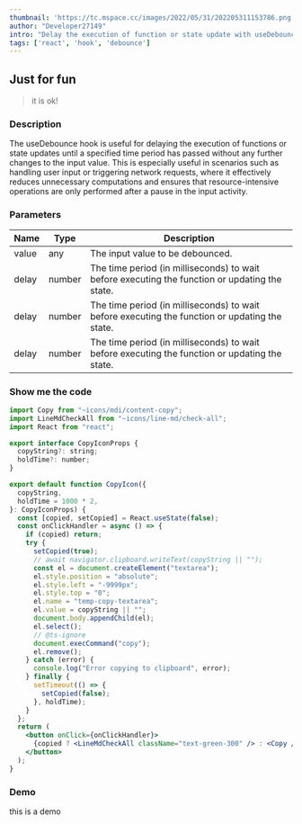 ```yaml
---
thumbnail: 'https://tc.mspace.cc/images/2022/05/31/202205311153786.png'
author: "Developer27149"
intro: "Delay the execution of function or state update with useDebounce."
tags: ['react', 'hook', 'debounce']
---
```



## Just for fun

> it is ok!

### Description

The useDebounce hook is useful for delaying the execution of functions or state updates until a specified time period has passed without any further changes to the input value.
This is especially useful in scenarios such as handling user input or triggering network requests, where it effectively reduces unnecessary computations and ensures that resource-intensive operations are only performed after a pause in the input activity.

### Parameters

| Name | Type | Description |
| ---- | ---- | ----------- |
| value | any | The input value to be debounced. |
| delay | number | The time period (in milliseconds) to wait before executing the function or updating the state. |
| delay | number | The time period (in milliseconds) to wait before executing the function or updating the state. |
| delay | number | The time period (in milliseconds) to wait before executing the function or updating the state. |


### Show me the code

```jsx
import Copy from "~icons/mdi/content-copy";
import LineMdCheckAll from "~icons/line-md/check-all";
import React from "react";

export interface CopyIconProps {
  copyString?: string;
  holdTime?: number;
}

export default function CopyIcon({
  copyString,
  holdTime = 1000 * 2,
}: CopyIconProps) {
  const [copied, setCopied] = React.useState(false);
  const onClickHandler = async () => {
    if (copied) return;
    try {
      setCopied(true);
      // await navigator.clipboard.writeText(copyString || "");
      const el = document.createElement("textarea");
      el.style.position = "absolute";
      el.style.left = "-9999px";
      el.style.top = "0";
      el.name = "temp-copy-textarea";
      el.value = copyString || "";
      document.body.appendChild(el);
      el.select();
      // @ts-ignore
      document.execCommand("copy");
      el.remove();
    } catch (error) {
      console.log("Error copying to clipboard", error);
    } finally {
      setTimeout(() => {
        setCopied(false);
      }, holdTime);
    }
  };
  return (
    <button onClick={onClickHandler}>
      {copied ? <LineMdCheckAll className="text-green-300" /> : <Copy />}
    </button>
  );
}
```

### Demo
this is a demo